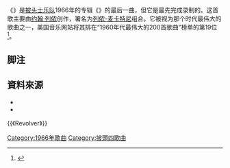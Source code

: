 {{expand|time=2015-03-16T13:25:26+00:00}}
{{Infobox song
| name     = {{lang|en|Tomorrow Never Knows}}
| cover    = 
| artist   = [[披头士乐队|披头士乐队]]
| album    = {{lang|en|''[[Revolver|Revolver]]''}}
| released = 1966年8月5日
<!-- 未知參數 | track_no = 14 -->
| recorded = 1966年4月6日、7日和22日<br />伦敦[[阿比路录音室|EMI录音室]]
| genre    = [[迷幻摇滚|迷幻摇滚]]{{sfn |Gilliland|1969|loc=show 39, tracks 4-5}}、[[拉格摇滚|拉格摇滚]]<ref>Peter Lavezzoli, The Dawn of Indian music in the West: Bhairavi(Continuum International Publishing Group), {{ISBN|0-8264-1815-5}}, p.175</ref>、[[硬摇滚|硬摇滚]]<ref>The 100 Most Influential Musicians of All Time, by Gini Gorlinski, "the hallucinatory hard rock song 'Tomorrow Never Knows'"</ref>、[[实验摇滚|实验摇滚]]{{sfn|Unterberger|2009}}
| length   = 2:58
| writer   = [[列侬–麦卡特尼|列侬–麦卡特尼]]
| label    = {{lang|en|[[Parlophone|Parlophone]]}}
| producer = [[乔治·马丁|乔治·马丁]]
}}
《'''{{lang|en|Tomorrow Never Knows}}'''》是[[披头士乐队|披头士乐队]]1966年的专辑《{{lang|en|[[Revolver|Revolver]]}}》的最后一曲，但它是最先完成录制的。这首歌主要由[[约翰·列侬|约翰·列侬]]创作，署名为[[列侬-麦卡特尼|列侬-麦卡特尼]]组合{{sfn |Gilliland|1969|loc=show 39, tracks 4-5}}。它被视为那个时代最伟大的歌曲之一，美国音乐网站{{lang|en|[[Pitchfork_Media|Pitchfork Media]]}}将其排在“1960年代最伟大的200首歌曲”榜单的第19位<ref>{{cite web|url=http://pitchfork.com/features/staff-lists/6405-the-200-greatest-songs-of-the-1960s/|title=STAFF LISTS:The 200 Greatest Songs of the 1960s|date=2006-08-18|accessdate=2015-03-16|archive-date=2015-03-17|archive-url=https://web.archive.org/web/20150317005709/http://pitchfork.com/features/staff-lists/6405-the-200-greatest-songs-of-the-1960s/|dead-url=no}}</ref>。

== 脚注 ==
{{Reflist|2}}

== 資料來源 ==
{{Refbegin}}
*{{cite AV media|last=Gilliland|first=John|year=1969|work=Pop Chronicles|publisher=digital.library.unt.edu|format=audio|url=https://digital.library.unt.edu/explore/partners/UNTML/browse/?start=34&fq=untl_collection%3AJGPC|title=The Rubberization of Soul: The great pop music renaissance|series=Show 39, tracks 4–5|access-date=2021-04-22|archive-date=2012-02-01|archive-url=https://www.webcitation.org/6580laqNP?url=http://digital.library.unt.edu/explore/partners/UNTML/browse/?start=34|dead-url=no}}
* {{cite web| last=Unterberger| first=Richie| year=2009| title=The Beatles 'Tomorrow Never Knows'| publisher=[[AllMusic|AllMusic]]| url={{Allmusic|class=song|id=t819429|pure_url=yes}}| accessdate=20 November 2009}}
{{Refend}}

{{《Revolver》}}
[[Category:1966年歌曲|Category:1966年歌曲]]
[[Category:披頭四歌曲|Category:披頭四歌曲]]